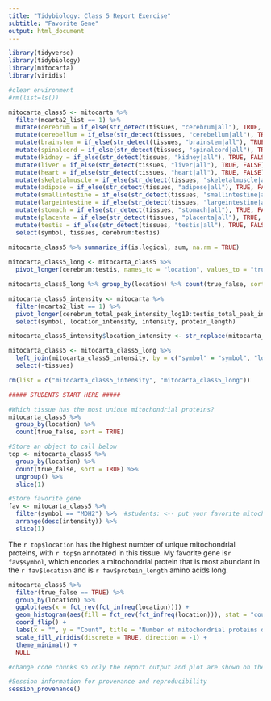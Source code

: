 ```yaml
---
title: "Tidybiology: Class 5 Report Exercise"
subtitle: "Favorite Gene"
output: html_document  
---
```


```r
library(tidyverse)
library(tidybiology)
library(mitocarta)
library(viridis)

#clear environment
#rm(list=ls()) 

mitocarta_class5 <- mitocarta %>% 
  filter(mcarta2_list == 1) %>% 
  mutate(cerebrum = if_else(str_detect(tissues, "cerebrum|all"), TRUE, FALSE)) %>% 
  mutate(cerebellum = if_else(str_detect(tissues, "cerebellum|all"), TRUE, FALSE))  %>% 
  mutate(brainstem = if_else(str_detect(tissues, "brainstem|all"), TRUE, FALSE)) %>% 
  mutate(spinalcord = if_else(str_detect(tissues, "spinalcord|all"), TRUE, FALSE)) %>% 
  mutate(kidney = if_else(str_detect(tissues, "kidney|all"), TRUE, FALSE)) %>% 
  mutate(liver = if_else(str_detect(tissues, "liver|all"), TRUE, FALSE)) %>% 
  mutate(heart = if_else(str_detect(tissues, "heart|all"), TRUE, FALSE)) %>% 
  mutate(skeletalmuscle = if_else(str_detect(tissues, "skeletalmuscle|all"), TRUE, FALSE)) %>% 
  mutate(adipose = if_else(str_detect(tissues, "adipose|all"), TRUE, FALSE)) %>% 
  mutate(smallintestine = if_else(str_detect(tissues, "smallintestine|all"), TRUE, FALSE)) %>% 
  mutate(largeintestine = if_else(str_detect(tissues, "largeintestine|all"), TRUE, FALSE)) %>% 
  mutate(stomach = if_else(str_detect(tissues, "stomach|all"), TRUE, FALSE)) %>% 
  mutate(placenta = if_else(str_detect(tissues, "placenta|all"), TRUE, FALSE)) %>% 
  mutate(testis = if_else(str_detect(tissues, "testis|all"), TRUE, FALSE)) %>% 
  select(symbol, tissues, cerebrum:testis) 

mitocarta_class5 %>% summarize_if(is.logical, sum, na.rm = TRUE)
  
mitocarta_class5_long <- mitocarta_class5 %>% 
  pivot_longer(cerebrum:testis, names_to = "location", values_to = "true_false")

mitocarta_class5_long %>% group_by(location) %>% count(true_false, sort = TRUE)

mitocarta_class5_intensity <- mitocarta %>% 
  filter(mcarta2_list == 1) %>% 
  pivot_longer(cerebrum_total_peak_intensity_log10:testis_total_peak_intensity_log10, names_to = "location_intensity", values_to = "intensity") %>% 
  select(symbol, location_intensity, intensity, protein_length)

mitocarta_class5_intensity$location_intensity <- str_replace(mitocarta_class5_intensity$location_intensity, "_total_peak_intensity_log10", "")

mitocarta_class5 <- mitocarta_class5_long %>% 
  left_join(mitocarta_class5_intensity, by = c("symbol" = "symbol", "location" = "location_intensity")) %>% 
  select(-tissues)

rm(list = c("mitocarta_class5_intensity", "mitocarta_class5_long"))
```

```r
##### STUDENTS START HERE #####

#Which tissue has the most unique mitochondrial proteins?
mitocarta_class5 %>% 
  group_by(location) %>% 
  count(true_false, sort = TRUE)

#Store an object to call below
top <- mitocarta_class5 %>% 
  group_by(location) %>% 
  count(true_false, sort = TRUE) %>% 
  ungroup() %>% 
  slice(1)

#Store favorite gene
fav <- mitocarta_class5 %>% 
  filter(symbol == "MDH2") %>%  #students: <-- put your favorite mitochondrial gene here
  arrange(desc(intensity)) %>% 
  slice(1)
```

  
The `r top$location` has the highest number of unique mitochondrial proteins, with `r top$n` annotated in this tissue. My favorite gene is`r fav$symbol`, which encodes a mitochondrial protein that is most abundant in the `r fav$location` and is `r fav$protein_length` amino acids long.  

```r
mitocarta_class5 %>% 
  filter(true_false == TRUE) %>% 
  group_by(location) %>% 
  ggplot(aes(x = fct_rev(fct_infreq(location)))) +
  geom_histogram(aes(fill = fct_rev(fct_infreq(location))), stat = "count", show.legend = FALSE) +
  coord_flip() +
  labs(x = "", y = "Count", title = "Number of mitochondrial proteins detected in each tissue") +
  scale_fill_viridis(discrete = TRUE, direction = -1) +
  theme_minimal() +
  NULL

#change code chunks so only the report output and plot are shown on the knitted report

```

```r
#Session information for provenance and reproducibility
session_provenance()
```
